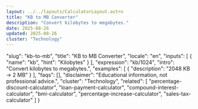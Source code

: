 ```yaml
---
layout: ../../layouts/CalculatorLayout.astro
title: "KB to MB Converter"
description: "Convert kilobytes to megabytes."
date: 2025-08-26
updated: 2025-08-26
cluster: "Technology"
---
```


  "slug": "kb-to-mb",
  "title": "KB to MB Converter",
  "locale": "en",
  "inputs": [
    {
      "name": "kb",
      "hint": "Kilobytes"
    }
  ],
  "expression": "kb/1024",
  "intro": "Convert kilobytes to megabytes.",
  "examples": [
    {
      "description": "2048 KB → 2 MB"
    }
  ],
  "faqs": [],
  "disclaimer": "Educational information, not professional advice.",
  "cluster": "Technology",
  "related": [
    "percentage-discount-calculator",
    "loan-payment-calculator",
    "compound-interest-calculator",
    "bmi-calculator",
    "percentage-increase-calculator",
    "sales-tax-calculator"
  ]
}

<Calculator schema={schema} />
